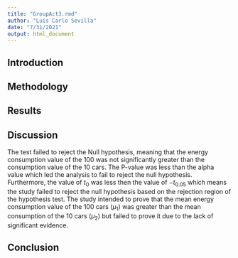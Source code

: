 ```yaml
---
title: "GroupAct3.rmd"
author: "Luis Carlo Sevilla"
date: "7/31/2021"
output: html_document
---
```

## Introduction
## Methodology
## Results
## Discussion

The test failed to reject the Null hypothesis, meaning that the energy consumption value of the 100 was not significantly greater than the consumption value of the 10 cars. The P-value was less than the alpha value which led the analysis to fail to reject the null hypothesis. Furthermore, the value of $t_0$ was less then the value of $-t_{0.05}$ which means the study failed to reject the null hypothesis based on the rejection region of the hypothesis test. The study intended to prove that the mean energy consumption value of the 100 cars ($\mu_1$) was greater than the mean consumption of the 10 cars ($\mu_2$) but failed to prove it due to the lack of significant evidence.

## Conclusion
